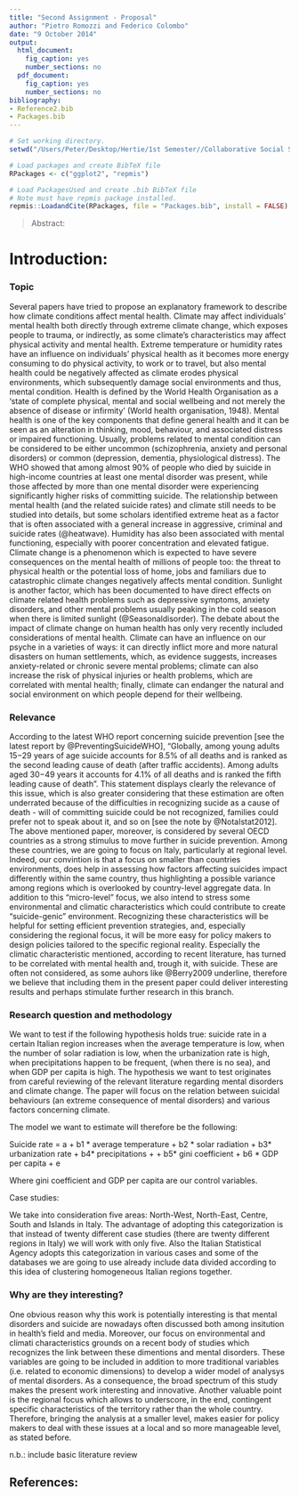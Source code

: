 ```yaml
---
title: "Second Assignment - Proposal"
author: "Pietro Romozzi and Federico Colombo"
date: "9 October 2014"
output:
  html_document:
    fig_caption: yes
    number_sections: no
  pdf_document:
    fig_caption: yes
    number_sections: no
bibliography:
- Reference2.bib
- Packages.bib
---
```


```r
# Set working directory.
setwd("/Users/Peter/Desktop/Hertie/1st Semester//Collaborative Social Science Data Analysis//SecondAssignment")

# Load packages and create BibTeX file
RPackages <- c("ggplot2", "repmis")

# Load PackagesUsed and create .bib BibTeX file
# Note must have repmis package installed.
repmis::LoadandCite(RPackages, file = "Packages.bib", install = FALSE)

```

> Abstract:

# Introduction:

### Topic

Several papers have tried to propose an explanatory framework to describe how climate conditions affect mental health. 
Climate may affect individuals’ mental health both directly through extreme climate change, which exposes people to trauma, 
or indirectly, as some climate’s characteristics may affect physical activity and mental health. Extreme temperature or 
humidity rates have an influence on individuals’ physical health as it becomes more energy consuming to do physical activity, 
to work or to travel, but also mental health could be negatively affected as climate erodes physical environments, which 
subsequently damage social environments and thus, mental condition. 
Health is defined by the World Health Organisation as a ‘state of complete physical, mental and social wellbeing and not 
merely the absence of disease or infirmity’ (World health organisation, 1948). Mental health is one of the key components 
that define general health and it can be seen as an alteration in thinking, mood, behaviour, and associated distress or impaired 
functioning. Usually, problems related to mental condition can be considered to be either uncommon (schizophrenia, anxiety and 
personal disorders) or common (depression, dementia, physiological distress).  The WHO showed that among almost 90% of people who 
died by suicide in high-income countries at least one mental disorder was present, while those affected by more than one mental 
disorder were experiencing significantly higher risks of committing suicide. 
The relationship between mental health (and the related suicide rates) and climate still needs to be studied into details, 
but some scholars identified extreme heat as a factor that is often associated with a general increase in aggressive, criminal 
and suicide rates (@heatwave). Humidity has also been associated with mental functioning, especially with poorer concentration 
and elevated fatigue. 
Climate change is a phenomenon which is expected to have severe consequences on the mental health of millions of people too: 
the threat to physical health or the potential loss of home, jobs and familiars due to catastrophic climate changes negatively 
affects mental condition. 
Sunlight is another factor, which has been documented to have direct effects on climate related health problems such as depressive 
symptoms, anxiety disorders, and other mental problems usually peaking in the cold season when there is limited sunlight (@Seasonaldisorder).
The debate about the impact of climate change on human health has only very recently included considerations of mental health. 
Climate can have an influence on our psyche in a varieties of ways: it can directly inflict more and more natural disasters on 
human settlements, which, as evidence suggests, increases anxiety-related or chronic severe mental problems; climate can also 
increase the risk of physical injuries or health problems, which are correlated with mental health; finally, climate can endanger 
the natural and social environment on which people depend for their wellbeing.


### Relevance

According to the latest WHO report concerning suicide prevention [see the latest report by @PreventingSuicideWHO], "Globally, 
among young adults 15−29 years of age suicide accounts for 8.5% of all deaths and is ranked as the second leading cause of 
death (after traffic accidents). Among adults aged 30−49 years it accounts for 4.1% of all deaths and is ranked the fifth leading 
cause of death". This statement displays clearly the relevance of this issue, which is also greater considering that these 
estimation are often underrated because of the difficulties in recognizing sucide as a cause of death - will of committing 
suicide could be not recognized, families could prefer not to speak about it, and so on [see the note by @NotaIstat2012].
The above mentioned paper, moreover, is considered by several OECD countries as a strong stimulus to move further in suicide 
prevention. Among these countries, we are going to focus on Italy, particularly at regional level. 
Indeed, our convintion is that a focus on smaller than countries environments, does help in assessing how factors affecting 
suicides impact differently within the same country, thus highlighting a possible variance among regions which is overlooked 
by country-level aggregate data.
In addition to this "micro-level" focus, we also intend to stress some environmental and climatic characteristics which could 
contribute to create "suicide-genic" environment.
Recognizing these characteristics will be helpful for setting efficient prevention strategies, and, especially considering the 
regional focus, it will be more easy for policy makers to design policies tailored to the specific regional reality.
Especially the climatic characteristic mentioned, according to recent literature, has turned to be correlated with mental health 
and, trough it, with suicide. These are often not considered, as some auhors like @Berry2009 underline, therefore we believe that 
including them in the present paper could deliver interesting results and perhaps stimulate further research in this branch.

### Research question and methodology

We want to test if the following hypothesis holds true: suicide rate in a certain Italian region increases when the average 
temperature is low, when the number of solar radiation is low, when the urbanization rate is high, when precipitations happen 
to be frequent, (when there is no sea), and when GDP per capita is high. The hypothesis we want to test originates from careful 
reviewing of the relevant literature regarding mental disorders and climate change. The paper will focus on the relation between 
suicidal behaviours (an extreme consequence of mental disorders) and various factors concerning climate.

The model we want to estimate will therefore be the following: 

Suicide rate = a + b1 * average temperature + b2 * solar radiation + b3* urbanization rate + b4* precipitations + 
+ b5* gini coefficient + b6 * GDP per capita + e

Where gini coefficient and GDP per capita are our control variables. 

Case studies: 

We take into consideration five areas: North-West, North-East, Centre, South and Islands in Italy. The advantage of adopting 
this categorization is that instead of twenty different case studies (there are twenty different regions in Italy) we will work 
with only five. Also the Italian Statistical Agency adopts this categorization in various cases and some of the databases we are 
going to use already include data divided according to this idea of clustering homogeneous Italian regions together. 


### Why are they interesting?

One obvious reason why this work is potentially interesting is that mental disorders and suicide are nowadays often discussed 
both among insitution in health's field and media.
Moreover, our focus on environmental and climati characteristics grounds on a recent body of studies which recognizes the link 
between these dimentions and mental disorders. These variables are going to be included in addition to more traditional 
variables (i.e. related to economic dimensions) to develop a wider model of analysys of mental disorders. As a consequence, 
the broad spectrum of this study makes the present work interesting and innovative.
Another valuable point is the regional focus which allows to underscore, in the end, contingent specific characteristics of 
the territory rather than the whole country. Therefore, bringing the analysis at a smaller level, makes easier for policy makers 
to deal with these issues at a local and so more manageable level, as stated before.

n.b.: include basic literature review

## References:
